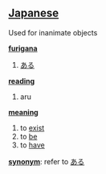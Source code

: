 == [[Japanese]] ==                                          
Used for inanimate objects

'''[[furigana]]'''
# [[ある]]

'''[[reading]]'''
# aru

'''[[meaning]]'''
# to [[exist]]
# to [[be]]
# to [[have]]

'''[[synonym]]''': refer to [[ある]]